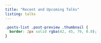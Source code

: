 ```yaml
---
title: "Recent and Upcoming Talks"
listing: talks
---
```


```css
.posts-list .post-preview .thumbnail {
  border: 2px solid rgba(42, 45, 79, 0.8);
}
```